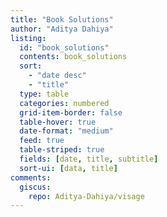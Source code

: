 ```yaml
---
title: "Book Solutions"
author: "Aditya Dahiya"
listing:
  id: "book_solutions"
  contents: book_solutions
  sort: 
    - "date desc"
    - "title"
  type: table
  categories: numbered
  grid-item-border: false
  table-hover: true
  date-format: "medium"
  feed: true
  table-striped: true
  fields: [date, title, subtitle]
  sort-ui: [data, title]
comments:
  giscus: 
    repo: Aditya-Dahiya/visage
---
```


